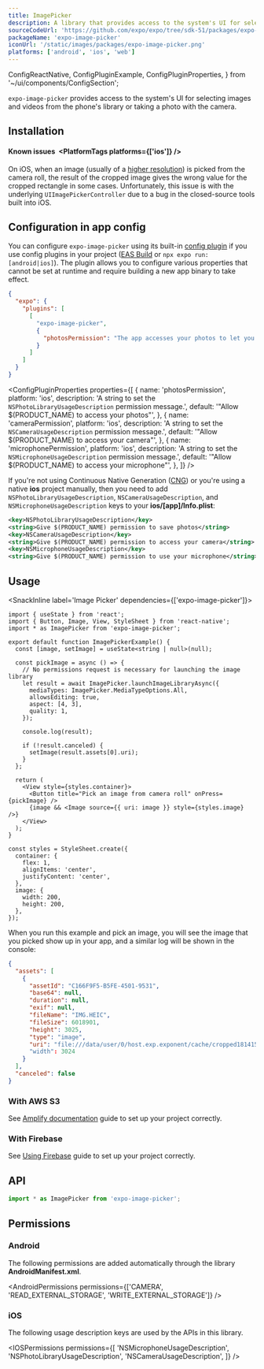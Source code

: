 ```yaml
---
title: ImagePicker
description: A library that provides access to the system's UI for selecting images and videos from the phone's library or taking a photo with the camera.
sourceCodeUrl: 'https://github.com/expo/expo/tree/sdk-51/packages/expo-image-picker'
packageName: 'expo-image-picker'
iconUrl: '/static/images/packages/expo-image-picker.png'
platforms: ['android', 'ios', 'web']
---
```



  ConfigReactNative,
  ConfigPluginExample,
  ConfigPluginProperties,
} from '~/ui/components/ConfigSection';

`expo-image-picker` provides access to the system's UI for selecting images and videos from the phone's library or taking a photo with the camera.

<ContentSpotlight file="sdk/imagepicker.mp4" loop={false} />

## Installation

<APIInstallSection />

#### Known issues&ensp;<PlatformTags platforms={['ios']} />

On iOS, when an image (usually of a [higher resolution](http://www.openradar.me/49866214)) is picked from the camera roll, the result of the cropped image gives the wrong value for the cropped rectangle in some cases. Unfortunately, this issue is with the underlying `UIImagePickerController` due to a bug in the closed-source tools built into iOS.

## Configuration in app config

You can configure `expo-image-picker` using its built-in [config plugin](/config-plugins/introduction/) if you use config plugins in your project ([EAS Build](/build/introduction) or `npx expo run:[android|ios]`). The plugin allows you to configure various properties that cannot be set at runtime and require building a new app binary to take effect.

<ConfigPluginExample>

```json app.json
{
  "expo": {
    "plugins": [
      [
        "expo-image-picker",
        {
          "photosPermission": "The app accesses your photos to let you share them with your friends."
        }
      ]
    ]
  }
}
```

</ConfigPluginExample>

<ConfigPluginProperties
  properties={[
    {
      name: 'photosPermission',
      platform: 'ios',
      description: 'A string to set the `NSPhotoLibraryUsageDescription` permission message.',
      default: '"Allow $(PRODUCT_NAME) to access your photos"',
    },
    {
      name: 'cameraPermission',
      platform: 'ios',
      description: 'A string to set the `NSCameraUsageDescription` permission message.',
      default: '"Allow $(PRODUCT_NAME) to access your camera"',
    },
    {
      name: 'microphonePermission',
      platform: 'ios',
      description: 'A string to set the `NSMicrophoneUsageDescription` permission message.',
      default: '"Allow $(PRODUCT_NAME) to access your microphone"',
    },
  ]}
/>

<ConfigReactNative>

If you're not using Continuous Native Generation ([CNG](/workflow/continuous-native-generation/)) or you're using a native **ios** project manually, then you need to add `NSPhotoLibraryUsageDescription`, `NSCameraUsageDescription`, and `NSMicrophoneUsageDescription` keys to your **ios/[app]/Info.plist**:

```xml Info.plist
<key>NSPhotoLibraryUsageDescription</key>
<string>Give $(PRODUCT_NAME) permission to save photos</string>
<key>NSCameraUsageDescription</key>
<string>Give $(PRODUCT_NAME) permission to access your camera</string>
<key>NSMicrophoneUsageDescription</key>
<string>Give $(PRODUCT_NAME) permission to use your microphone</string>
```

</ConfigReactNative>

## Usage

<SnackInline label='Image Picker' dependencies={['expo-image-picker']}>

```tsx
import { useState } from 'react';
import { Button, Image, View, StyleSheet } from 'react-native';
import * as ImagePicker from 'expo-image-picker';

export default function ImagePickerExample() {
  const [image, setImage] = useState<string | null>(null);

  const pickImage = async () => {
    // No permissions request is necessary for launching the image library
    let result = await ImagePicker.launchImageLibraryAsync({
      mediaTypes: ImagePicker.MediaTypeOptions.All,
      allowsEditing: true,
      aspect: [4, 3],
      quality: 1,
    });

    console.log(result);

    if (!result.canceled) {
      setImage(result.assets[0].uri);
    }
  };

  return (
    <View style={styles.container}>
      <Button title="Pick an image from camera roll" onPress={pickImage} />
      {image && <Image source={{ uri: image }} style={styles.image} />}
    </View>
  );
}

const styles = StyleSheet.create({
  container: {
    flex: 1,
    alignItems: 'center',
    justifyContent: 'center',
  },
  image: {
    width: 200,
    height: 200,
  },
});
```

</SnackInline>

When you run this example and pick an image, you will see the image that you picked show up in your app, and a similar log will be shown in the console:

```json collapseHeight=425
{
  "assets": [
    {
      "assetId": "C166F9F5-B5FE-4501-9531",
      "base64": null,
      "duration": null,
      "exif": null,
      "fileName": "IMG.HEIC",
      "fileSize": 6018901,
      "height": 3025,
      "type": "image",
      "uri": "file:///data/user/0/host.exp.exponent/cache/cropped1814158652.jpg"
      "width": 3024
    }
  ],
  "canceled": false
}
```

### With AWS S3

<BoxLink
  title="AWS storage example"
  description="An example of how to use AWS storage can be found in with-aws-storage-upload."
  Icon={GithubIcon}
  href="https://github.com/expo/examples/tree/master/with-aws-storage-upload"
/>

See [Amplify documentation](https://docs.amplify.aws/) guide to set up your project correctly.

### With Firebase

<BoxLink
  title="Firebase storage example"
  description="An example of how to use Firebase storage can be found in with-firebase-storage-upload."
  Icon={GithubIcon}
  href="https://github.com/expo/examples/tree/master/with-firebase-storage-upload"
/>

See [Using Firebase](/guides/using-firebase/) guide to set up your project correctly.

## API

```js
import * as ImagePicker from 'expo-image-picker';
```

<APISection packageName="expo-image-picker" apiName="ImagePicker" />

## Permissions

### Android

The following permissions are added automatically through the library **AndroidManifest.xml**.

<AndroidPermissions permissions={['CAMERA', 'READ_EXTERNAL_STORAGE', 'WRITE_EXTERNAL_STORAGE']} />

### iOS

The following usage description keys are used by the APIs in this library.

<IOSPermissions
  permissions={[
    'NSMicrophoneUsageDescription',
    'NSPhotoLibraryUsageDescription',
    'NSCameraUsageDescription',
  ]}
/>
